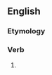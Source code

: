 ==English==

===Etymology===
{{suffix|fumble|est|lang=en}}

===Verb===
{{head|en|verb form}}

# {{en-archaic second-person singular of|fumble|lang=en}}